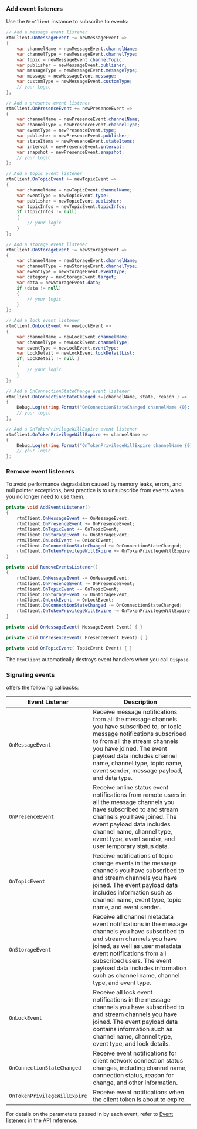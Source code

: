 <PlatformWrapper platform="unity">

### Add event listeners

Use the `RtmClient` instance to subscribe to <Vg k="SIG"/> events:

```csharp
// Add a message event listener
rtmClient.OnMessageEvent += newMessageEvent =>
{
    var channelName = newMessageEvent.channelName;
    var channelType = newMessageEvent.channelType;
    var topic = newMessageEvent.channelTopic;
    var publisher = newMessageEvent.publisher;
    var messageType = newMessageEvent.messageType;
    var message = newMessageEvent.message;
    var customType = newMessageEvent.customType;
    // your Logic
};

// Add a presence event listener
rtmClient.OnPresenceEvent += newPresenceEvent =>
{
    var channelName = newPresenceEvent.channelName;
    var channelType = newPresenceEvent.channelType;
    var eventType = newPresenceEvent.type;
    var publisher = newPresenceEvent.publisher;
    var stateItems = newPresenceEvent.stateItems;
    var interval = newPresenceEvent.interval;
    var snapshot = newPresenceEvent.snapshot;
    // your Logic
};

// Add a topic event listener
rtmClient.OnTopicEvent += newTopicEvent =>
{
    var channelName = newTopicEvent.channelName;
    var eventType = newTopicEvent.type;
    var publisher = newTopicEvent.publisher;
    var topicInfos = newTopicEvent.topicInfos;
    if (topicInfos != null)
    {
        // your logic
    }
};

// Add a storage event listener
rtmClient.OnStorageEvent += newStorageEvent =>
{
    var channelName = newStorageEvent.channelName;
    var channelType = newStorageEvent.channelType;
    var eventType = newStorageEvent.eventType;
    var category = newStorageEvent.target;
    var data = newStorageEvent.data;
    if (data != null)
    {
        // your logic
    }
};

// Add a lock event listener
rtmClient.OnLockEvent += newLockEvent =>
{
    var channelName = newLockEvent.channelName;
    var channelType = newLockEvent.channelType;
    var eventType = newLockEvent.eventType;
    var LockDetail = newLockEvent.lockDetailList;
    if( LockDetail != null )
    {
        // your logic
    }
};

// Add a OnConnectionStateChange event listener
rtmClient.OnConnectionStateChanged +=(channelName, state, reason ) =>
{
    Debug.Log(string.Format("OnConnectionStateChanged channelName {0}: state:{1} reason:{2}", channelName, state, reason);
    // your logic
};

// Add a OnTokenPrivilegeWillExpire event listener
rtmClient.OnTokenPrivilegeWillExpire += channelName =>
{
    Debug.Log(string.Format("OnTokenPrivilegeWillExpire channelName {0}", channelName));
    // your logic
};
```

### Remove event listeners

To avoid performance degradation caused by memory leaks, errors, and null pointer exceptions, best practice is to unsubscribe from events when you no longer need to use them. 

```csharp
private void AddEventsListener()
{
    rtmClient.OnMessageEvent += OnMessageEvent;
    rtmClient.OnPresenceEvent += OnPresenceEvent;
    rtmClient.OnTopicEvent += OnTopicEvent;
    rtmClient.OnStorageEvent += OnStorageEvent;
    rtmClient.OnLockEvent += OnLockEvent;
    rtmClient.OnConnectionStateChanged += OnConnectionStateChanged;
    rtmClient.OnTokenPrivilegeWillExpire += OnTokenPrivilegeWillExpire;
}

private void RemoveEventsListener()
{
    rtmClient.OnMessageEvent -= OnMessageEvent;
    rtmClient.OnPresenceEvent -= OnPresenceEvent;
    rtmClient.OnTopicEvent -= OnTopicEvent;
    rtmClient.OnStorageEvent -= OnStorageEvent;
    rtmClient.OnLockEvent -= OnLockEvent;
    rtmClient.OnConnectionStateChanged -= OnConnectionStateChanged;
    rtmClient.OnTokenPrivilegeWillExpire -= OnTokenPrivilegeWillExpire;
}

private void OnMessageEvent( MessageEvent Event) { }

private void OnPresenceEvent( PresenceEvent Event) { }

private void OnTopicEvent( TopicEvent Event) { }
```

The `RtmClient` automatically destroys event handlers when you call `Dispose`.

### Signaling events

<Vpd k="SDK" /> offers the following callbacks:

| Event Listener | Description |
|----------------|-------------|
| `OnMessageEvent` | Receive message notifications from all the message channels you have subscribed to, or topic message notifications subscribed to from all the stream channels you have joined. The event payload data includes channel name, channel type, topic name, event sender, message payload, and data type.|
| `OnPresenceEvent`| Receive online status event notifications from remote users in all the message channels you have subscribed to and stream channels you have joined. The event payload data includes channel name, channel type, event type, event sender, and user temporary status data.|
| `OnTopicEvent`   | Receive notifications of topic change events in the message channels you have subscribed to and stream channels you have joined. The event payload data includes information such as channel name, event type, topic name, and event sender.|
| `OnStorageEvent` | Receive all channel metadata event notifications in the message channels you have subscribed to and stream channels you have joined, as well as user metadata event notifications from all subscribed users. The event payload data includes information such as channel name, channel type, and event type. |
| `OnLockEvent` | Receive all lock event notifications in the message channels you have subscribed to and stream channels you have joined. The event payload data contains information such as channel name, channel type, event type, and lock details. |
| `OnConnectionStateChanged` | Receive event notifications for client network connection status changes, including channel name, connection status, reason for change, and other information. |
| `OnTokenPrivilegeWillExpire`| Receive event notifications when the client token is about to expire.|

For details on the parameters passed in by each event, refer to [Event listeners](../reference/api?#event-listeners) in the API reference.

</PlatformWrapper>
